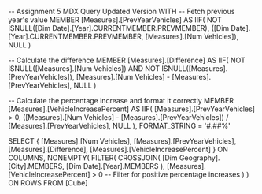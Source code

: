 -- Assignment 5 MDX Query Updated Version
WITH 
-- Fetch previous year's value
MEMBER [Measures].[PrevYearVehicles] AS
    IIF(
        NOT ISNULL([Dim Date].[Year].CURRENTMEMBER.PREVMEMBER),
        ([Dim Date].[Year].CURRENTMEMBER.PREVMEMBER, [Measures].[Num Vehicles]),
        NULL
    )

-- Calculate the difference
MEMBER [Measures].[Difference] AS
    IIF(
        NOT ISNULL([Measures].[Num Vehicles]) AND NOT ISNULL([Measures].[PrevYearVehicles]),
        [Measures].[Num Vehicles] - [Measures].[PrevYearVehicles],
        NULL
    )

-- Calculate the percentage increase and format it correctly
MEMBER [Measures].[VehicleIncreasePercent] AS
    IIF(
        [Measures].[PrevYearVehicles] > 0,
        ([Measures].[Num Vehicles] - [Measures].[PrevYearVehicles]) / [Measures].[PrevYearVehicles],
        NULL
    ),
    FORMAT_STRING = '#.##%'

SELECT 
{
    [Measures].[Num Vehicles],
    [Measures].[PrevYearVehicles],
    [Measures].[Difference],
    [Measures].[VehicleIncreasePercent]
} ON COLUMNS,
NONEMPTY(
    FILTER(
        CROSSJOIN(
            [Dim Geography].[City].MEMBERS,
            [Dim Date].[Year].MEMBERS
        ),
        [Measures].[VehicleIncreasePercent] > 0 -- Filter for positive percentage increases
    )
) ON ROWS
FROM [Cube]
